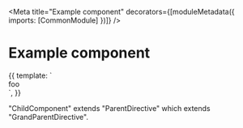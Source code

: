
<Meta
	title="Example component"
	decorators={[moduleMetadata({ imports: [CommonModule] })]}
/>

# Example component

<Canvas>
	<Story name="Basic">
		{{
			template: `<div>foo</div>`,
		}}
	</Story>
</Canvas>

"ChildComponent" extends "ParentDirective" which extends "GrandParentDirective".

<ArgsTable of={ChildComponent} />
